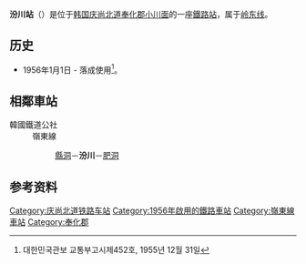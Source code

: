 {{朝鮮半島車站資訊
|公司色 = #0066b3
|文字色 = 
|站名 = 汾川站<br />{{lang|en|Buncheon}}
|圖片 =Korail Yeongdong Line Buncheon Station.jpg
|pxl = 
|圖片說明 =车站站舍
|車站編號 = 
|前一站 = [[县洞站|县洞]]
|前一站距離 = 6.6
|後一站距離 = 4.2
|後一站 = [[肥洞站|肥洞]]
|距離 =59.3
|起點站 = [[荣州站|荣州]]
|所屬路線 = [[岭东线|岭东线]]
|諺文 = 분천역
|朝鮮漢字 = 汾川驛
|文觀部式 =Buncheon-yeok 
|馬-賴式 =
|副站名 = 
|停站路線數 = 
|所屬公司 = [[韩国铁道公社|韩国铁道公社]]
|所在地 =[[庆尚北道|庆尚北道]][[奉化郡|奉化郡]][[小川面|小川面]]
|車站構造 = 地面車站
|月台配置 = 2面3线<ref>1면 1선은 [[白头大干峡谷列车|백두대간협곡열차]]용 승강장.</ref>
|啟用年月日 =1956年1月1日
|廢站年月日 = 
|上下車人次 =
|統計年度 =
|轉車 = 
|備註 = 
|全寬備註 = 
}}

'''汾川站'''（{{kor|諺=분천역|漢=汾川驛|羅=Buncheon yeok|f=y}}）是位于[[韩国|韩国]][[庆尚北道|庆尚北道]][[奉化郡|奉化郡]][[小川面|小川面]]的一座[[鐵路站|鐵路站]]，属于[[岭东线|岭东线]]。

== 历史 ==
*1956年1月1日 - 落成使用<ref>대한민국관보 교통부고시제452호, 1955년 12월 31일</ref>。

== 相鄰車站 ==
;韓國鐵道公社
:嶺東線
::[[縣洞站|縣洞]]－'''汾川'''－[[肥洞站|肥洞]]

== 参考资料 ==
{{reflist}}

{{岭东线}}
{{中部内陆循环列车}}
{{白头大干峡谷列车}}
{{无穷花号}}

[[Category:庆尚北道铁路车站|Category:庆尚北道铁路车站]]
[[Category:1956年啟用的鐵路車站|Category:1956年啟用的鐵路車站]]
[[Category:嶺東線車站|Category:嶺東線車站]]
[[Category:奉化郡|Category:奉化郡]]